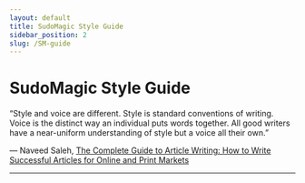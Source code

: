 ```yaml
---
layout: default
title: SudoMagic Style Guide
sidebar_position: 2
slug: /SM-guide
---
```



# SudoMagic Style Guide

<div>
<pullquote>
&ldquo;Style and voice are different. Style is standard conventions of writing. Voice is the distinct way an individual puts words together. All good writers have a near-uniform understanding of style but a voice all their own.&rdquo;
</pullquote>
<p />
</div>

― Naveed Saleh, [The Complete Guide to Article Writing: How to Write Successful Articles for Online and Print Markets](https://www.goodreads.com/work/quotes/24692593-the-complete-guide-to-article-writing-how-to-write-successful-articles)

---
<DocCardList />

<!-- links -->